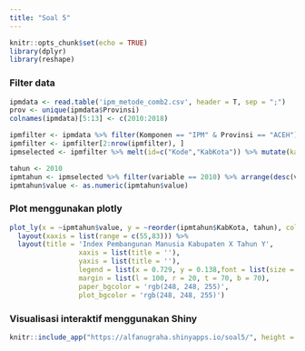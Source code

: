 ```yaml
---
title: "Soal 5"
---
```


```r
knitr::opts_chunk$set(echo = TRUE)
library(dplyr)
library(reshape)
```

### Filter data

```r
ipmdata <- read.table('ipm_metode_comb2.csv', header = T, sep = ";")
prov <- unique(ipmdata$Provinsi)
colnames(ipmdata)[5:13] <- c(2010:2018)

ipmfilter <- ipmdata %>% filter(Komponen == "IPM" & Provinsi == "ACEH") %>% dplyr::select(-Komponen, -Provinsi)
ipmfilter <- ipmfilter[2:nrow(ipmfilter), ]
ipmselected <- ipmfilter %>% melt(id=c("Kode","KabKota")) %>% mutate(kategori=ifelse(value > 80, "IPM Sangat Tinggi", ifelse(value > 70, "IPM Tinggi", "IPM Sedang")))

tahun <- 2010
ipmtahun <- ipmselected %>% filter(variable == 2010) %>% arrange(desc(value))
ipmtahun$value <- as.numeric(ipmtahun$value)
```


### Plot menggunakan plotly

```r
plot_ly(x = ~ipmtahun$value, y = ~reorder(ipmtahun$KabKota, tahun), color = ipmtahun$kategori, type = 'bar', orientation = 'h') %>% 
  layout(xaxis = list(range = c(55,83))) %>%
  layout(title = 'Index Pembangunan Manusia Kabupaten X Tahun Y',
                 xaxis = list(title = ''),
                 yaxis = list(title = ''),
                 legend = list(x = 0.729, y = 0.138,font = list(size = 10)),
                 margin = list(l = 100, r = 20, t = 70, b = 70),
                 paper_bgcolor = 'rgb(248, 248, 255)',
                 plot_bgcolor = 'rgb(248, 248, 255)')
```


### Visualisasi interaktif menggunakan Shiny

```r
knitr::include_app("https://alfanugraha.shinyapps.io/soal5/", height = "1300px")
```

